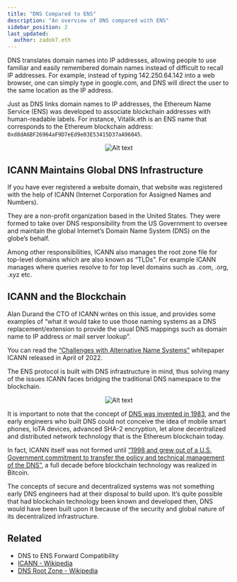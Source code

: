 ```yaml
---
title: "DNS Compared to ENS"
description: "An overview of DNS compared with ENS"
sidebar_position: 2
last_updated:
  author: zadok7.eth
---
```



DNS translates domain names into IP addresses, allowing people to use familiar and easily remembered domain names instead of difficult to recall IP addresses. For example, instead of typing 142.250.64.142 into a web browser, one can simply type in google.com, and DNS will direct the user to the same location as the IP address.

Just as DNS links domain names to IP addresses, the Ethereum Name Service (ENS) was developed to associate blockchain addresses with human-readable labels. For instance, Vitalik.eth is an ENS name that corresponds to the Ethereum blockchain address: `0xd8dA6BF26964aF9D7eEd9e03E53415D37aA96045`.

<div align="center">

![Alt text](/img/dnstoens/what-is-ens-resolving-eth.gif "ENS name resolution")

</div>

## ICANN Maintains Global DNS Infrastructure

If you have ever registered a website domain, that website was registered with the help of ICANN (Internet Corporation for Assigned Names and Numbers).

They are a non-profit organization based in the United States. They were formed to take over DNS responsibility from the US Government to oversee and maintain the global Internet’s Domain Name System (DNS) on the globe’s behalf.

Among other responsibilities, ICANN also manages the root zone file for top-level domains which are also known as “TLDs”. For example ICANN manages where queries resolve to for top level domains such as .com, .org, .xyz etc.

## ICANN and the Blockchain

Alan Durand the CTO of ICANN writes on this issue, and provides some examples of “what it would take to use those naming systems as a DNS replacement/extension to provide the usual DNS mappings such as domain name to IP address or mail server lookup”.

You can read the [“Challenges with Alternative Name Systems”](https://www.icann.org/en/system/files/files/octo-034-27apr22-en.pdf) whitepaper ICANN released in April of 2022.

The ENS protocol is built with DNS infrastructure in mind, thus solving many of the issues ICANN faces bridging the traditional DNS namespace to the blockchain.

<div align="center">

![Alt text](/img/dnstoens/dns1983.png "DNS invention")

</div>

It is important to note that the concept of  [DNS was invented in 1983](https://www.rfc-editor.org/rfc/rfc882), and the early engineers who built DNS could not conceive the idea of mobile smart phones, IoTA devices, advanced SHA-2 encryption, let alone decentralized and distributed network technology that is the Ethereum blockchain today.

In fact, ICANN itself was not formed until [“1998 and grew out of a U.S. Government commitment to transfer the policy and technical management of the DNS”](https://www.icann.org/history), a full decade before blockchain technology was realized in Bitcoin.

The concepts of secure and decentralized systems was not something early DNS engineers had at their disposal to build upon. It’s quite possible that had blockchain technology been known and developed then, DNS would have been built upon it because of the security and global nature of its decentralized infrastructure. 


## Related

* DNS to ENS Forward Compatibility
* [ICANN - Wikipedia](https://en.wikipedia.org/wiki/ICANN)
* [DNS Root Zone - Wikipedia](https://en.wikipedia.org/wiki/DNS_root_zone)
